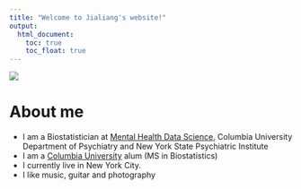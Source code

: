 ```yaml
---
title: "Welcome to Jialiang's website!"
output: 
  html_document:
    toc: true
    toc_float: true
---
```


![](images/giphy.gif)

# About me

- I am a Biostatistician at [Mental Health Data Science](https://www.columbiapsychiatry.org/research/research-areas/mental-health-data-science), Columbia University Department of Psychiatry and New York State Psychiatric Institute
- I am a [Columbia University](https://www.columbia.edu) alum (MS in Biostatistics)
- I currently live in New York City.
- I like music, guitar and photography